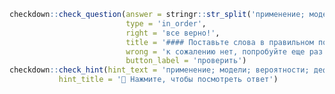 
```r
checkdown::check_question(answer = stringr::str_split('применение; модели; вероятности; дефолта', '; ') |> unlist(), 
                          type = 'in_order',
                          right = 'все верно!',
                          title = '#### Поставьте слова в правильном порядке:',
                          wrong = 'к сожалению нет, попробуйте еще раз...',
                          button_label = 'проверить')
checkdown::check_hint(hint_text = 'применение; модели; вероятности; дефолта',
           hint_title = '🔎 Нажмите, чтобы посмотреть ответ')
```
